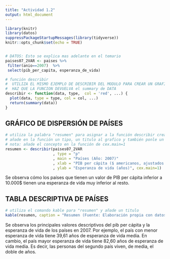 ```yaml
---
title: "Actividad 1.2"
output: html_document
---
```


```r
library(knitr)
library(datos)
suppressPackageStartupMessages(library(tidyverse))
knitr::opts_chunk$set(echo = TRUE)


# DATOS: Esto se explica mas adelante en el temario
paises07_2VAR <- paises %>% 
 filter(anio==2007)  %>%
 select(pib_per_capita, esperanza_de_vida)

# función describir
#  UTILIZA EL MISMO EJEMPLO DE DESCRIBIR DEL MODULO PARA CREAR UN GRAFICO DE PUNTOS ROJOS A PARTIR DE data
#  HAZ QUE LA FUNCION DEVUELVA el summary de DATA 
describir <- function(data, type,  col = 'red', ...) {
  plot(data, type = type, col = col, ...)
  return(summary(data))
}
```

## GRÁFICO DE DISPERSIÓN DE PAÍSES

```r
# utiliza la palabra "resumen" para asignar a la función describir creada anteriormente para los datos de paises07_2VAR 
# añade en la función un tipo, un titulo al grafico y también ponle un titulo a los ejes
# nota: añade el concepto en la función de cex.main=1
resumen <- describir(paises07_2VAR
                     , type = "p"
                     , main = "Países (Año: 2007)"
                     , xlab = "PIB per cápita ($ americanos, ajustados según inflación)"
                     , ylab = "Esperanza de vida (años)", cex.main=1)
```

Se observa cómo los países que tienen un valor de PIB per cápita inferior a 10.000$ tienen una esperanza de vida muy inferior al resto.

## TABLA DESCRIPTIVA DE PAÍSES 

```r
# utiliza el comando kable para "resumen" y añade un titulo 
kable(resumen, caption = "Resumen (Fuente: Elaboración propia con datos de Gapminder)")
```

Se observa los principales valores descriptivos del pib per cápita y la esperanza de vida de los países en 2007. Por ejemplo, el país con menor esperanza de vida tiene 39,61 años de esperanza de vida media. En cambio, el país mayor esperanza de vida tiene 82,60 años de esperanza de vida media. Es decir, las personas del segundo país viven, de media, el doble de años.

